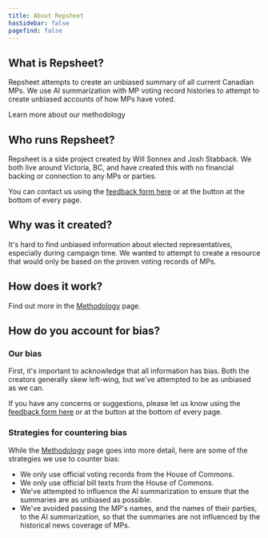 ```yaml
---
title: About Repsheet
hasSidebar: false
pagefind: false
---
```



## What is Repsheet?

Repsheet attempts to create an unbiased summary of all current Canadian MPs. We use AI summarization with MP voting record histories to attempt to create unbiased accounts of how MPs have voted.

<LinkButton href="/canada/methodology">
  Learn more about our methodology
</LinkButton>

## Who runs Repsheet?

Repsheet is a side project created by Will Sonnex and Josh Stabback. We both live around Victoria, BC, and have created this with no financial backing or connection to any MPs or parties.

You can contact us using the <a href="https://forms.gle/spefTkVXmnWjLS5C8" target="_blank" rel="noopener noreferrer">feedback form here</a> or at the button at the bottom of every page.

## Why was it created?

It's hard to find unbiased information about elected representatives, especially during campaign time. We wanted to attempt to create a resource that would only be based on the proven voting records of MPs.

## How does it work?

Find out more in the [Methodology](/canada/methodology) page.

## How do you account for bias?

### Our bias

First, it's important to acknowledge that all information has bias. Both the creators generally skew left-wing, but we've attempted to be as unbiased as we can.

If you have any concerns or suggestions, please let us know using the <a href="https://forms.gle/spefTkVXmnWjLS5C8" target="_blank" rel="noopener noreferrer">feedback form here</a> or at the button at the bottom of every page.

### Strategies for countering bias

While the [Methodology](/canada/methodology) page goes into more detail, here are some of the strategies we use to counter bias:

- We only use official voting records from the House of Commons.
- We only use official bill texts from the House of Commons.
- We've attempted to influence the AI summarization to ensure that the summaries are as unbiased as possible.
- We've avoided passing the MP's names, and the names of their parties, to the AI summarization, so that the summaries are not influenced by the historical news coverage of MPs.

